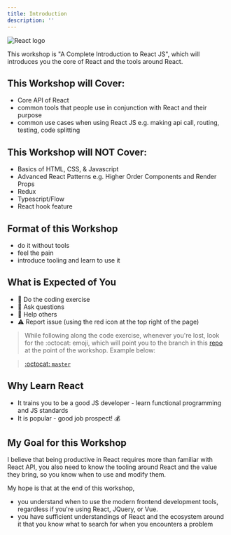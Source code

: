 ```yaml
---
title: Introduction
description: ''
---
```


![React logo](react-logo.png)

This workshop is "A Complete Introduction to React JS", which will introduces you the core of React and the tools around React.

## This Workshop will Cover:

- Core API of React
- common tools that people use in conjunction with React and their purpose
- common use cases when using React JS e.g. making api call, routing, testing, code splitting

## This Workshop will NOT Cover:

- Basics of HTML, CSS, & Javascript
- Advanced React Patterns e.g. Higher Order Components and Render Props
- Redux
- Typescript/Flow
- React hook feature

## Format of this Workshop

- do it without tools
- feel the pain
- introduce tooling and learn to use it

## What is Expected of You

- :pencil: Do the coding exercise
- :raising_hand: Ask questions
- :two_men_holding_hands: Help others
- :warning: Report issue (using the red icon at the top right of the page)

> While following along the code exercise, whenever you're lost, look for the :octocat: emoji, which will point you to the branch in this [repo][code-along-repo] at the point of the workshop. Example below:

> [:octocat: `master`](https://github.com/malcolm-kee/react-movie-app/tree/master)

## Why Learn React

- It trains you to be a good JS developer - learn functional programming and JS standards
- It is popular - good job prospect! :moneybag:

## My Goal for this Workshop

I believe that being productive in React requires more than familiar with React API, you also need to know the tooling around React and the value they bring, so you know when to use and modify them.

My hope is that at the end of this workshop,

- you understand when to use the modern frontend development tools, regardless if you're using React, JQuery, or Vue.
- you have sufficient understandings of React and the ecosystem around it that you know what to search for when you encounters a problem

[code-along-repo]: https://github.com/malcolm-kee/react-movie-app
